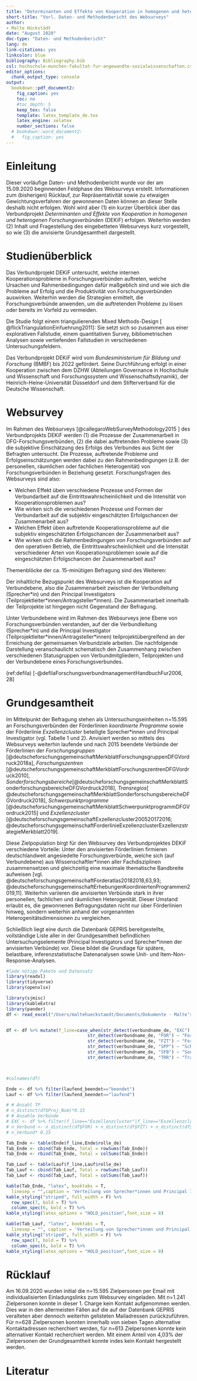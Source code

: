 ```yaml
---
title: "Determinanten und Effekte von Kooperation in homogenen und heterogenen Forschungsverbünden (DEKiF)"
short-title: "Vorl. Daten- und Methodenbericht des Websurveys"
author:
- Malte Hückstädt
date: "August 2020"
doc-type: "Daten- und Methodenbericht"
lang: de
link-citations: yes
linkcolor: blue
bibliography: Bibliography.bib
csl: hochschule-munchen-fakultat-fur-angewandte-sozialwissenschaften.csl
editor_options:
  chunk_output_type: console
output:
  bookdown::pdf_document2:
    fig_caption: yes
    toc: no
    #toc_depth: 5
    keep_tex: false
    template: latex_template_de.tex
    latex_engine: xelatex
    number_sections: false
  # bookdown::word_document2:
  #   fig_caption: yes
---
```


\pagenumbering{gobble}
\tableofcontents

\cleardoublepage
\pagenumbering{Roman}
\listoffigures
\addcontentsline{toc}{section}{Abbildungsverzeichnis}

\cleardoublepage
\listoftables
\addcontentsline{toc}{section}{Tabellenverzeichnis}

\cleardoublepage
\pagenumbering{arabic}


# Einleitung

Dieser vorläufige Daten- und Methodenbericht wurde vor der am 15.09.2020 beginnenden Feldphase des Websurveys erstellt. Informationen zum (bisherigen) Rücklauf, zur Repräsentativität sowie zu etwaigen Gewichtungsverfahren der gewonnenen Daten können an dieser Stelle deshalb  nicht erfolgen. Wohl wird aber (1) ein kurzer Überblick über das Verbundprojekt  *Determinanten und Effekte von Kooperation in homogenen und heterogenen Forschungsverbünden* (DEKiF) erfolgen. Weiterhin werden (2) Inhalt und Fragestellung des eingebetteten Websurveys kurz vorgestellt, so wie (3) die anvisierte Grundgesamtheit dargestellt.

# Studienüberblick

Das Verbundprojekt DEKiF untersucht, welche internen Kooperationsprobleme in Forschungsverbünden auftreten, welche Ursachen und Rahmenbedingungen dafür maßgeblich sind und wie sich die Probleme auf Erfolg und die Produktivität von Forschungsverbünden auswirken. Weiterhin werden die Strategien ermittelt, die Forschungsverbünde anwenden, um die auftretenden Probleme zu lösen oder bereits im Vorfeld zu vermeiden.

\vspace{3 mm}

Die Studie folgt einem triangulierenden Mixed Methods-Design [ @flickTriangulationEinfuehrung2011]: Sie setzt sich so zusammen aus einer explorativen Fallstudie, einem quantitativen Survey, bibliometrischen Analysen sowie vertiefenden Fallstudien in verschiedenen Untersuchungsfeldern.

\vspace{3 mm}

Das Verbundprojekt DEKiF wird vom *Bundesministerium für Bildung und Forschung* (BMBF) bis 2022 gefördert. Seine Durchführung erfolgt in einer Kooperation zwischen dem DZHW (Abteilungen Governance in Hochschule und Wissenschaft und Forschungssystem und Wissenschaftsdynamik), der Heinrich-Heine-Universität Düsseldorf und dem Stifterverband für die Deutsche Wissenschaft.

# Websurvey

Im Rahmen des Websurveys [@callegaroWebSurveyMethodology2015 ] des Verbundprojekts DEKiF werden (1) die Prozesse der Zusammenarbeit in DFG-Forschungsverbünden, (2) die dabei auftretenden Probleme sowie (3) die subjektive Einschätzung des Erfolgs des Verbundes aus Sicht der Befragten untersucht. Die Prozesse, auftretende Probleme und Erfolgseinschätzungen werden dabei zu den Rahmenbedingungen (z.B. der personellen, räumlichen oder fachlichen Heterogenität) von Forschungsverbünden in Beziehung gesetzt. Forschungsfragen des Websurveys sind also:

- Welchen Effekt üben verschiedene Prozesse und Formen der Verbundarbeit auf die Eintrittswahrscheinlichkeit und die Intensität von Kooperationsproblemen aus?
- Wie wirken sich die verschiedenen Prozesse und Formen der Verbundarbeit auf die subjektiv eingeschätzten Erfolgschancen der Zusammenarbeit aus?
- Welchen Effekt üben auftretende Kooperationsprobleme auf die subjektiv eingeschätzten Erfolgschancen der Zusammenarbeit aus?
- Wie wirken sich die Rahmenbedingungen von Forschungsverbünden auf den operativen Betrieb, die Eintrittswahrscheinlichkeit und die Intensität verschiedener Arten von Kooperationsproblemen sowie auf die eingeschätzten Erfolgschancen der Zusammenarbeit aus?

\vspace{3 mm}

Themenblöcke der ca. 15-minütigen Befragung sind des Weiteren:

\vspace{3 mm}

\definecolor{DZHWblue}{RGB}{0,106,178}
\newlist{packed_enum}{enumerate}{5}
\setlist[packed_enum]{label*=(\arabic*)}

\begin{center}
\begin{tcolorbox}[width=10.7cm, sharp corners, colback=DZHWblue!20,
before={\captionof{figure}{Themenblöcke des Websurveys}},
after={}]

\begin{packed_enum}[itemsep=0pt, parsep=0pt]

    \item Initiierung und Auswahl der Verbundmitglieder
    \item Formen der Verbundarbeit
    \item Kommunikation im Verbund
    \item Entwicklung gemeinsamer Forschungsfragen und Verbundziele
    \item Voraussetzungen bzw. Verfahren der Integration von Forschungsergebnissen
    \item Leitung und Koordination des Verbundes
    \item Praktizierte Entscheidungsverfahren
    \item Zusammenarbeit im Verbund
    \item Probleme im Zusammenhang mit der gemeinsamen Verbundarbeit
    \item Erfolg der gemeinsamen Verbundarbeit
    \item Best Practice gemeinsamer Verbundarbeit
    \item Persönliche Erwartungen an die Mitwirkung im Forschungsverbund
    \item Randbedingungen des Forschungsverbundes
    \item Demografie

\end{packed_enum}

\end{tcolorbox}
\end{center}

\vspace{3 mm}

Der inhaltliche Bezugspunkt des Websurveys ist die Kooperation auf Verbundebene, also die Zusammenarbeit zwischen der Verbundleitung (Sprecher\*in) und den Principal Investigators (Teilprojektleiter\*innen/Antragsteller\*innen). Die Zusammenarbeit innerhalb der Teilprojekte ist hingegen nicht Gegenstand der Befragung.

\vspace{3 mm}

Unter Verbundebene wird im Rahmen des Websurveys jene Ebene von Forschungsverbünden verstanden, auf der die Verbundleitung (Sprecher\*in) und die Principal Investigator (Teilprojektleiter\*innen/Antragsteller\*innen) teilprojektübergreifend an der Erreichung der gemeinsamen Verbundziele arbeiten. Die nachfolgende Darstellung veranschaulicht schematisch den Zusammenhang zwischen verschiedenen Statusgruppen von Verbundmitgliedern, Teilprojekten und der Verbundebene eines Forschungsverbundes.

(ref:defila) [-@defilaForschungsverbundmanagementHandbuchFur2006, 28]
\newcommand{\source}[1]{\caption*{Source: {#1}} }

\begin{figure}[h]
\caption{Bezugsebene des Websurvey}
  \centering
     \includegraphics[width=.9\textwidth]{Verbundebene.png}\linebreak

  \begin{footnotesize}
  \textit{Quelle: Eigene Darstellung, in Anlehnung an Defila et al. (ref:defila)}
  \end{footnotesize}
  \label{fig:Schimank}
\end{figure}

# Grundgesamtheit

Im Mittelpunkt der Befragung stehen als Untersuchungseinheiten n=15.595 an Forschungsverbünden der Förderlinien *koordinierte Programme* sowie der Förderlinie *Exzellenzcluster* beteiligte Sprecher\*innen und Principal Investigator (vgl. Tabelle 1 und 2). Anvisiert werden so mittels des Websurveys weiterhin laufende und nach 2015 beendete Verbünde der Förderlinien der _Forschungsgruppen_ [@deutscheforschungsgemeinschaftMerkblattForschungsgruppenDFGVordruck2018a],
_Forschungszentren_ [@deutscheforschungsgemeinschaftMerkblattForschungszentrenDFGVordruck2010],
_Sonderforschungsbereiche_[@deutscheforschungsgemeinschaftMerkblattSonderforschungsbereicheDFGVordruck2018], _Transregios_[ @deutscheforschungsgemeinschaftMerkblattSonderforschungsbereicheDFGVordruck2018], _Schwerpunktprogramme_ [@deutscheforschungsgemeinschaftMerkblattSchwerpunktprogrammDFGVordruck2015] und
_Exzellenzcluster_ [@deutscheforschungsgemeinschaftExzellenzcluster200520172016; @deutscheforschungsgemeinschaftForderlinieExzellenzclusterExzellenzstrategieMerkblatt2019].

Diese Zielpopulation birgt für den Websurvey des Verbundprojektes DEKiF verschiedene Vorteile: Unter den anvisierten Förderlinien firmieren deutschlandweit angesiedelte Forschungsverbünde, welche sich (auf Verbundebene) aus Wissenschaftler\*innen aller Fachdisziplinen zusammensetzen und gleichzeitig eine maximale thematische Bandbreite aufweisen [vgl. @deutscheforschungsgemeinschaftForderatlas20182018,63,93; @deutscheforschungsgemeinschaftErhebungenKoordiniertenProgrammen2019,11]. Weiterhin variieren die anvisierten Verbünde stark in ihrer personellen, fachlichen und räumlichen Heterogenität. Dieser Umstand erlaubt es, die gewonnenen Befragungsdaten nicht nur über Förderlinien hinweg, sondern weiterhin anhand der vorgenannten Heterogenitätsdimensionen zu vergleichen.

Schließlich liegt eine durch die Datenbank GEPRIS bereitgestellte, vollständige Liste aller in der Grundgesamtheit befindlichen Untersuchungselemente (Principal Investigators und Sprecher\*innen der anvisierten Verbünde) vor. Diese bildet die Grundlage für spätere, belastbare, inferenzstatistische Datenanalysen sowie Unit- und Item-Non-Response-Analysen.


```r

#lade nötige Pakete und Datensatz
library(readxl)
library(tidyverse)
library(openxlsx)

library(sjmisc)
library(kableExtra)
library(pander)
df <- read_excel("/Users/maltehueckstaedt/Documents/Dokumente - Malte’s Imac/GitHub/AP6/data/final_data/zofar_df.xlsx", col_types = rep("text",19))


df <- df %>% mutate(f_line=case_when(str_detect(verbundname_de, "EXC") ~ "Exzellenzcluster",
                               str_detect(verbundname_de, "FOR") ~ "Forschungsgruppen",
                               str_detect(verbundname_de, "FZT") ~ "Forschungszentren",
                               str_detect(verbundname_de, "SPP") ~ "Schwerpunktprogramme",
                               str_detect(verbundname_de, "SFB") ~ "Sonderforschungsbereiche",
                               str_detect(verbundname_de, "TRR") ~ "Transregios"))



#colnames(df)

Ende <- df %>% filter(laufend_beendet=="beendet")
Lauf <- df %>% filter(laufend_beendet=="laufend")

# # Anzahl TP
# n_distinct(df$Proj_Num)*0.15
# # Anzahle Verbünde
# EXC <- df %>% filter(f_line=="Exzellenzcluster"|f_line=="Exzellenzcluster (ExStra)")
# n_Verbund <- n_distinct(df$FOR) + n_distinct(df$FZT) + n_distinct(df$SFB) + n_distinct(df$SPP)  + n_distinct(df$TRR) + n_distinct(EXC$Proj_Num)
# n_Verbund* 0.15

Tab_Ende <- table(Ende$f_line,Ende$rolle_de)
Tab_Ende <- cbind(Tab_Ende, Total = rowSums(Tab_Ende))
Tab_Ende <- rbind(Tab_Ende, Total = colSums(Tab_Ende))

Tab_Lauf <- table(Lauf$f_line,Lauf$rolle_de)
Tab_Lauf <- cbind(Tab_Lauf, Total = rowSums(Tab_Lauf))
Tab_Lauf <- rbind(Tab_Lauf, Total = colSums(Tab_Lauf))

kable(Tab_Ende, "latex", booktabs = T,
  linesep = "",caption = 'Verteilung von Sprecher*innen und Principal Investigators beendeter Verbünde in der Grundgesamtheit',format.args = list(big.mark = ".")) %>%
kable_styling("striped", full_width = F) %>%
  row_spec(7, bold = T) %>%
  column_spec(6, bold = T) %>%
kable_styling(latex_options = "HOLD_position",font_size = 8)

kable(Tab_Lauf, "latex", booktabs = T,
  linesep = "", caption = 'Verteilung von Sprecher*innen und Principal Investigators laufender Verbünde in der Grundgesamtheit',format.args = list(big.mark = ".")) %>%
kable_styling("striped", full_width = F) %>%
  row_spec(7, bold = T) %>%
  column_spec(6, bold = T) %>%
kable_styling(latex_options = "HOLD_position",font_size = 8)

```

# Rücklauf

Am 16.09.2020 wurden initial die n=15.595 Zielpersonen per Email mit individualisierten Einladungslinks zum Websurvey eingeladen. Mit n=1.241 Zielpersonen konnte in dieser 1. Charge kein Kontakt aufgenommen werden. Dies war in den allermeisten Fällen auf die auf der Datenbank GEPRIS veralteten aber dennoch weiterhin gelisteten Mailadressen zurückzuführen. Für n=628 Zielpersonen konnten innerhalb von sieben Tagen alternative Kontaktadressen recherchiert werden, für n=613 Zielpersonen konnte kein alternativer Kontakt recherchiert werden. Mit einem Anteil von 4,03% der Zielpersonen der Grundgesamtheit konnte indes kein Kontakt hergestellt werden.

# Literatur {-#literatur}
\setlength{\parindent}{-0.2in}
\setlength{\leftskip}{0.2in}
\setlength{\parskip}{0pt}
\noindent
